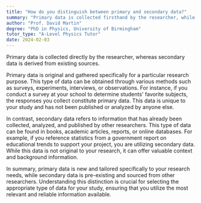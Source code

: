 ```yaml
---
title: "How do you distinguish between primary and secondary data?"
summary: "Primary data is collected firsthand by the researcher, while secondary data is gathered from existing sources."
author: "Prof. David Martin"
degree: "PhD in Physics, University of Birmingham"
tutor_type: "A-Level Physics Tutor"
date: 2024-02-03
---
```


Primary data is collected directly by the researcher, whereas secondary data is derived from existing sources.

Primary data is original and gathered specifically for a particular research purpose. This type of data can be obtained through various methods such as surveys, experiments, interviews, or observations. For instance, if you conduct a survey at your school to determine students' favorite subjects, the responses you collect constitute primary data. This data is unique to your study and has not been published or analyzed by anyone else.

In contrast, secondary data refers to information that has already been collected, analyzed, and published by other researchers. This type of data can be found in books, academic articles, reports, or online databases. For example, if you reference statistics from a government report on educational trends to support your project, you are utilizing secondary data. While this data is not original to your research, it can offer valuable context and background information.

In summary, primary data is new and tailored specifically to your research needs, while secondary data is pre-existing and sourced from other researchers. Understanding this distinction is crucial for selecting the appropriate type of data for your study, ensuring that you utilize the most relevant and reliable information available.
    
